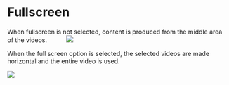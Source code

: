 
# Fullscreen

When fullscreen is not selected, content is produced from the middle area of the videos.
 
 
 
 
 
<Image src={tamekran2} />



When the full screen option is selected, the selected videos are made horizontal and the entire video is used.


<Image src={tamekran} width={430} height={800} />



